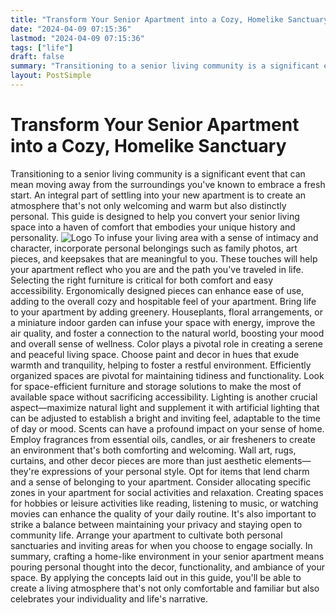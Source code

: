 ```yaml
---
title: "Transform Your Senior Apartment into a Cozy, Homelike Sanctuary"
date: "2024-04-09 07:15:36"
lastmod: "2024-04-09 07:15:36"
tags: ["life"]
draft: false
summary: "Transitioning to a senior living community is a significant event that can mean moving away from the surroundings you've known to embrace a fresh start. An integral part of settling into your new apartment is to create an atmosphere that's not only welcoming and warm but also distinctly personal. This guide is designed to help you convert your senior living space into a haven of comfort that embodies your unique history and personality."
layout: PostSimple
---
```

# Transform Your Senior Apartment into a Cozy, Homelike Sanctuary
Transitioning to a senior living community is a significant event that can mean moving away from the surroundings you've known to embrace a fresh start. An integral part of settling into your new apartment is to create an atmosphere that's not only welcoming and warm but also distinctly personal. This guide is designed to help you convert your senior living space into a haven of comfort that embodies your unique history and personality.
<img alt="Logo" class="lazyImg" data-src="https://cdn.seniorsselection.com/src_image/9d905c8ab953cf9c1283a2f615b6ddf7.webp" src="/statics/image/loading.webp"/>
To infuse your living area with a sense of intimacy and character, incorporate personal belongings such as family photos, art pieces, and keepsakes that are meaningful to you. These touches will help your apartment reflect who you are and the path you've traveled in life.
Selecting the right furniture is critical for both comfort and easy accessibility. Ergonomically designed pieces can enhance ease of use, adding to the overall cozy and hospitable feel of your apartment.
Bring life to your apartment by adding greenery. Houseplants, floral arrangements, or a miniature indoor garden can infuse your space with energy, improve the air quality, and foster a connection to the natural world, boosting your mood and overall sense of wellness.
Color plays a pivotal role in creating a serene and peaceful living space. Choose paint and decor in hues that exude warmth and tranquility, helping to foster a restful environment.
Efficiently organized spaces are pivotal for maintaining tidiness and functionality. Look for space-efficient furniture and storage solutions to make the most of available space without sacrificing accessibility.
Lighting is another crucial aspect—maximize natural light and supplement it with artificial lighting that can be adjusted to establish a bright and inviting feel, adaptable to the time of day or mood.
Scents can have a profound impact on your sense of home. Employ fragrances from essential oils, candles, or air fresheners to create an environment that's both comforting and welcoming.
Wall art, rugs, curtains, and other decor pieces are more than just aesthetic elements—they're expressions of your personal style. Opt for items that lend charm and a sense of belonging to your apartment.
Consider allocating specific zones in your apartment for social activities and relaxation. Creating spaces for hobbies or leisure activities like reading, listening to music, or watching movies can enhance the quality of your daily routine.
It's also important to strike a balance between maintaining your privacy and staying open to community life. Arrange your apartment to cultivate both personal sanctuaries and inviting areas for when you choose to engage socially.
In summary, crafting a home-like environment in your senior apartment means pouring personal thought into the decor, functionality, and ambiance of your space. By applying the concepts laid out in this guide, you'll be able to create a living atmosphere that's not only comfortable and familiar but also celebrates your individuality and life's narrative.
        